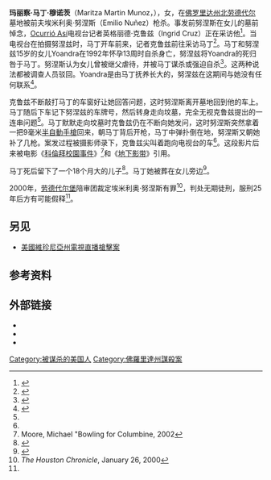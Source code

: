 {{Infobox person
| name        = 玛丽察·马丁<br>Maritza Martin
| image       =
| image_size  =
| caption     = 
| birth_name  = 玛丽察·马丁·穆诺茨<br>{{Nowrap|Maritza Martin Munoz}}
| birth_date  = {{birth date|mf=yes|1959|10|29}}
| death_date  = {{death date and age|mf=yes|1993|1|18|1959|10|29}}
| death_place = 美国[[佛罗里达州|佛罗里达州]][[北劳德代尔_(佛罗里达州)|北劳德代尔]]
| death_cause = 枪伤
| nationality = 
| spouse = 埃米利奥·努涅斯（Emilio Nuñez，离婚）
| children = 2
| occupation  =
}}
'''玛丽察·马丁·穆诺茨'''（Maritza Martin Munoz，{{bd|1959年|10月29日|1993年|1月18日}}），女，在[[佛罗里达州|佛罗里达州]][[北劳德代尔_(佛罗里达州)|北劳德代尔]]墓地被前夫埃米利奥·努涅斯（Emilio Nuñez）枪杀。事发前努涅斯在女儿的墓前悼念，[[Ocurrió_Así|Ocurrió Así]]电视台记者英格丽德·克鲁兹（Ingrid Cruz）正在采访他<ref>{{cite news |url=https://www.sun-sentinel.com/news/fl-xpm-1993-01-19-9301040473-story.html |title=PoliceE: Man Kills Ex-Wife as Camera Rolls |first=Sallie |last=James |work=Sun-Sentinel |date=1993-01-19 |access-date=2020-06-12 |archive-date=2020-06-12 |archive-url=https://web.archive.org/web/20200612075649/https://www.sun-sentinel.com/news/fl-xpm-1993-01-19-9301040473-story.html |dead-url=no }}</ref>。当电视台在拍摄努涅兹时，马丁开车前来，记者克鲁兹前往采访马丁<ref name=TelemundoVideo>{{cite av media |url=https://www.youtube.com/watch?v=NZRgLIXchn0 |title=Asesinato en cementerio North Lauderdale Florida Testigo en Video vhs83 |medium=[[YouTube|YouTube]] |work=[[Telemundo|Telemundo]] |date=1993-01-18 |access-date=2020-06-05 |archive-date=2020-11-22 |archive-url=https://web.archive.org/web/20201122145400/https://www.youtube.com/watch?v=NZRgLIXchn0 |dead-url=no }}</ref>。马丁和努涅兹15岁的女儿Yoandra在1992年怀孕13周时自杀身亡，努涅兹将Yoandra的死归咎于马丁。努涅斯认为女儿曾被继父虐待，并被马丁谋杀或强迫自杀<ref>{{cite news |url=http://articles.sun-sentinel.com/1993-01-20/news/9301040629_1_neighbors-emilio-nunez-maritza-martin-munoz |title=Murder Suspect 'Snapped' He Blamed Ex-wife For Daughter`s Death |first1=Sallie |last1=James |first2=Luisa |last2=Yanez |work=[[Sun-Sentinel|Sun-Sentinel]] |date=1993-01-20 |access-date=2020-06-12 |archive-date=2018-10-10 |archive-url=https://web.archive.org/web/20181010005724/http://articles.sun-sentinel.com/1993-01-20/news/9301040629_1_neighbors-emilio-nunez-maritza-martin-munoz |dead-url=no }}</ref>。这两种说法都被调查人员驳回。Yoandra是由马丁抚养长大的，努涅兹在这期间与她没有任何联系<ref name=SunSentinel>{{cite news |url=http://articles.sun-sentinel.com/2000-01-26/news/0001260127_1_emilio-nunez-daughter-s-death-ex-wife |title=Nunez Found Guilty In Death Of Ex-wife |first=Paula |last=McMahon |work=[[Sun-Sentinel|Sun-Sentinel]] |date=2000-01-26 |access-date=2020-06-12 |archive-date=2014-02-23 |archive-url=https://web.archive.org/web/20140223191518/http://articles.sun-sentinel.com/2000-01-26/news/0001260127_1_emilio-nunez-daughter-s-death-ex-wife |dead-url=no }}</ref>。

克鲁兹不断敲打马丁的车窗好让她回答问题，这时努涅斯离开墓地回到他的车上。马丁随后下车记下努涅兹的车牌号，然后转身走向坟墓，完全无视克鲁兹提出的一连串问题<ref name=TelemundoVideo/>。马丁默默走向坟墓时克鲁兹仍在不断向她发问，这时努涅斯突然拿着一把9毫米[[半自動手槍|半自動手槍]]回来，朝马丁背后开枪，马丁中弹扑倒在地，努涅斯又朝她补了几枪。案发过程被摄影师录下，克鲁兹尖叫着跑向电视台的车<ref name=TelemundoVideo/>。这段影片后来被电影《[[科倫拜校園事件_(電影)|科倫拜校園事件]]》<ref>Moore, Michael "Bowling for Columbine, 2002</ref>和《[[地下影带|地下影带]]》引用。

马丁死后留下了一个18个月大的儿子<ref>{{cite news |url=http://articles.sun-sentinel.com/1993-01-22/news/9301050077_1_emilio-nunez-maritza-martin-wife |title=Dead Woman`s Spouse Disputes Suspect`s Claim To Be Loving Dad |first=Sallie |last=James |work=Sun-Sentinel |date=1993-01-22 |access-date=2020-06-12 |archive-date=2018-10-12 |archive-url=https://web.archive.org/web/20181012163110/http://articles.sun-sentinel.com/1993-01-22/news/9301050077_1_emilio-nunez-maritza-martin-wife |dead-url=no }}</ref>。马丁她被葬在女儿旁边<ref>{{cite news|url=http://articles.sun-sentinel.com/1993-01-21/news/9301040882_1_emilio-nunez-maritza-martin-munoz-yoandra|title=Man Jailed In Slaying Of Ex-wife Video-murder Suspect Caught On Bus In Texas |first=Sallie |last=James |work=Sun-Sentinel} |date=1993-01-21 |access-date=2020-06-12}}</ref>。

2000年，[[劳德代尔堡|劳德代尔堡]]陪审团裁定埃米利奥·努涅斯有罪<ref name="houston">''The Houston Chronicle'', January 26, 2000</ref>，判处无期徒刑，服刑25年后方有可能假释<ref name=SunSentinel/>。

==另见==

* [[美國維珍尼亞州電視直播槍擊案|美國維珍尼亞州電視直播槍擊案]]

==参考资料==
<references/>

== 外部链接 ==
* {{Find a Grave|9304}}
* {{Douban people|1189698}}
* {{IMDb name|1335059}}

{{DEFAULTSORT:Martin, Maritza}}
[[Category:被谋杀的美国人|Category:被谋杀的美国人]]
[[Category:佛羅里達州謀殺案|Category:佛羅里達州謀殺案]]
